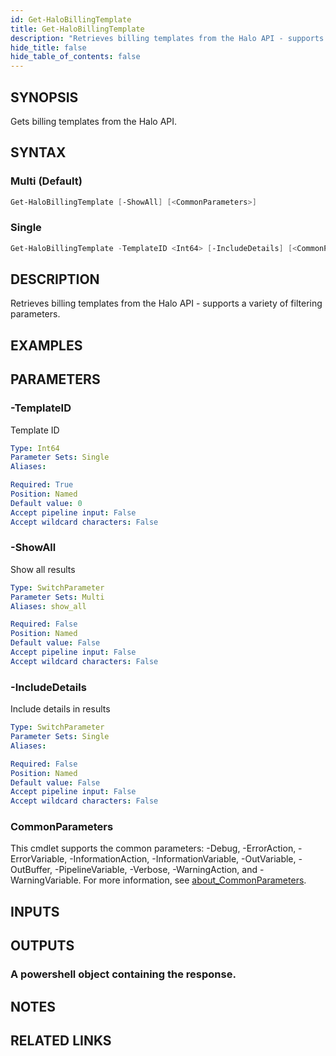 ```yaml
---
id: Get-HaloBillingTemplate
title: Get-HaloBillingTemplate
description: "Retrieves billing templates from the Halo API - supports a variety of filtering parameters."
hide_title: false
hide_table_of_contents: false
---
```


## SYNOPSIS

Gets billing templates from the Halo API.

## SYNTAX

### Multi (Default)

```powershell
Get-HaloBillingTemplate [-ShowAll] [<CommonParameters>]
```

### Single

```powershell
Get-HaloBillingTemplate -TemplateID <Int64> [-IncludeDetails] [<CommonParameters>]
```

## DESCRIPTION

Retrieves billing templates from the Halo API - supports a variety of filtering parameters.

## EXAMPLES

## PARAMETERS

### -TemplateID

Template ID

```yaml
Type: Int64
Parameter Sets: Single
Aliases:

Required: True
Position: Named
Default value: 0
Accept pipeline input: False
Accept wildcard characters: False
```

### -ShowAll

Show all results

```yaml
Type: SwitchParameter
Parameter Sets: Multi
Aliases: show_all

Required: False
Position: Named
Default value: False
Accept pipeline input: False
Accept wildcard characters: False
```

### -IncludeDetails

Include details in results

```yaml
Type: SwitchParameter
Parameter Sets: Single
Aliases:

Required: False
Position: Named
Default value: False
Accept pipeline input: False
Accept wildcard characters: False
```

### CommonParameters

This cmdlet supports the common parameters: -Debug, -ErrorAction, -ErrorVariable, -InformationAction, -InformationVariable, -OutVariable, -OutBuffer, -PipelineVariable, -Verbose, -WarningAction, and -WarningVariable. For more information, see [about_CommonParameters](http://go.microsoft.com/fwlink/?LinkID=113216).

## INPUTS

## OUTPUTS

### A powershell object containing the response.

## NOTES

## RELATED LINKS
